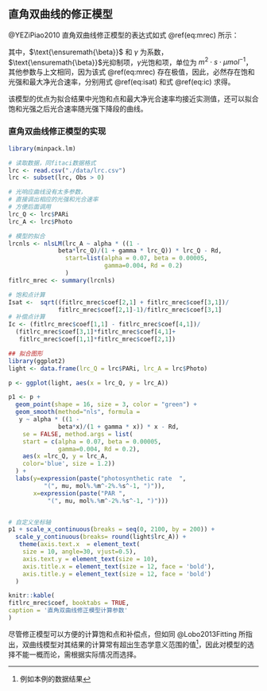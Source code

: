 ## 直角双曲线的修正模型 {#rev_rec}

@YEZiPiao2010 直角双曲线修正模型的表达式如式 \@ref(eq:mrec) 所示：

\begin{equation}
P_{n} = \alpha \frac{1-\beta I}{1+\gamma I} I - R_{d}
(\#eq:mrec)
\end{equation}

其中，$\text{\ensuremath{\beta}}$ 和 $\gamma$ 为系数，$\text{\ensuremath{\beta}}$光抑制项，$\gamma$光饱和项，单位为
$m^{2}\cdot s\cdot\mu mol^{-1}$，其他参数与上文相同，因为该式 \@ref(eq:mrec)
存在极值，因此，必然存在饱和光强和最大净光合速率，分别用式 \@ref(eq:isat) 和式 \@ref(eq:ic) 求得。

\begin{equation}
I_{sat} = \frac{\sqrt{\frac{(\beta+\gamma)}{\beta}-1}}{\gamma}
(\#eq:isat)
\end{equation}

\begin{equation}
P_{nmax} = \alpha\left(\frac{\sqrt{\beta+\gamma}-\sqrt{\beta}}{\gamma}\right)^{2}-R_{d}
(\#eq:ic)
\end{equation}

该模型的优点为拟合结果中光饱和点和最大净光合速率均接近实测值，还可以拟合饱和光强之后光合速率随光强下降段的曲线。

### 直角双曲线修正模型的实现 {#rev_rec_exam}

```r
library(minpack.lm)

# 读取数据，同fitaci数据格式
lrc <- read.csv("./data/lrc.csv")
lrc <- subset(lrc, Obs > 0)

# 光响应曲线没有太多参数，
# 直接调出相应的光强和光合速率
# 方便后面调用
lrc_Q <- lrc$PARi
lrc_A <- lrc$Photo 

# 模型的拟合
lrcnls <- nlsLM(lrc_A ~ alpha * ((1 - 
              beta*lrc_Q)/(1 + gamma * lrc_Q)) * lrc_Q - Rd,
                start=list(alpha = 0.07, beta = 0.00005,
                           gamma=0.004, Rd = 0.2)
                )
fitlrc_mrec <- summary(lrcnls)

# 饱和点计算
Isat <-  sqrt((fitlrc_mrec$coef[2,1] + fitlrc_mrec$coef[3,1])/
              fitlrc_mrec$coef[2,1]-1)/fitlrc_mrec$coef[3,1]
# 补偿点计算
Ic <- (fitlrc_mrec$coef[1,1] - fitlrc_mrec$coef[4,1])/
  (fitlrc_mrec$coef[3,1]*fitlrc_mrec$coef[4,1]+
   fitlrc_mrec$coef[1,1]*fitlrc_mrec$coef[2,1])

## 拟合图形
library(ggplot2)
light <- data.frame(lrc_Q = lrc$PARi, lrc_A = lrc$Photo)

p <- ggplot(light, aes(x = lrc_Q, y = lrc_A))

p1 <- p + 
  geom_point(shape = 16, size = 3, color = "green") + 
  geom_smooth(method="nls", formula = 
   y ~ alpha * ((1 - 
              beta*x)/(1 + gamma * x)) * x - Rd, 
    se = FALSE, method.args = list(
    start = c(alpha = 0.07, beta = 0.00005,
              gamma=0.004, Rd = 0.2), 
    aes(x =lrc_Q, y = lrc_A, 
    color='blue', size = 1.2))
  ) +
  labs(y=expression(paste("photosynthetic rate  ", 
          "(", mu, mol%.%m^-2%.%s^-1, ")")), 
       x=expression(paste("PAR ", 
           "(", mu, mol%.%m^-2%.%s^-1, ")")))


# 自定义坐标轴
p1 + scale_x_continuous(breaks = seq(0, 2100, by = 200)) +  
  scale_y_continuous(breaks= round(light$lrc_A)) +
   theme(axis.text.x  = element_text(
    size = 10, angle=30, vjust=0.5), 
    axis.text.y = element_text(size = 10),
    axis.title.x = element_text(size = 12, face = 'bold'),
    axis.title.y = element_text(size = 12, face = 'bold')
  )
```

```r
knitr::kable(
fitlrc_mrec$coef, booktabs = TRUE,
caption = '直角双曲线修正模型计算参数'
)
```

尽管修正模型可以方便的计算饱和点和补偿点，但如同 @Lobo2013Fitting 所指出，双曲线模型对其结果的计算常有超出生态学意义范围的值^[例如本例的数据结果]，因此对模型的选择不能一概而论，需根据实际情况而选择。

\cleardoublepage
